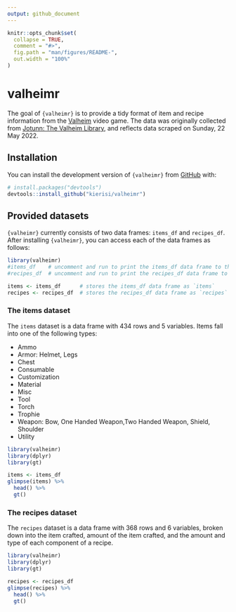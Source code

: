 ```yaml
---
output: github_document
---
```


<!-- README.md is generated from README.Rmd. Please edit that file -->

```r
knitr::opts_chunk$set(
  collapse = TRUE,
  comment = "#>",
  fig.path = "man/figures/README-",
  out.width = "100%"
)
```

# valheimr

<!-- badges: start -->
<!-- badges: end -->

The goal of `{valheimr}` is to provide a tidy format of item and recipe information 
from the [Valheim](https://www.valheimgame.com/) video game. The data was originally
collected from [Jotunn: The Valheim Library](https://valheim-modding.github.io/Jotunn/index.html), and reflects data scraped on Sunday, 22 May 2022.

## Installation

You can install the development version of `{valheimr}` from [GitHub](https://github.com/) with:

``` r
# install.packages("devtools")
devtools::install_github("kierisi/valheimr")
```

## Provided datasets

`{valheimr}` currently consists of two data frames: `items_df` and `recipes_df`. 
After installing `{valheimr}`, you can access each of the data frames as follows:

```r
library(valheimr)
#items_df    # uncomment and run to print the items_df data frame to the Console
#recipes_df  # uncomment and run to print the recipes_df data frame to the Console

items <- items_df      # stores the items_df data frame as `items`
recipes <- recipes_df  # stores the recipes_df data frame as `recipes`
```

### The items dataset
The `items` dataset is a data frame with 434 rows and 5 variables. Items fall 
into one of the following types: 

* Ammo
* Armor: Helmet, Legs
* Chest
* Consumable
* Customization
* Material
* Misc
* Tool
* Torch
* Trophie
* Weapon: Bow, One Handed Weapon,Two Handed Weapon, Shield, Shoulder
* Utility

```r
library(valheimr)
library(dplyr)
library(gt)

items <- items_df
glimpse(items) %>% 
  head() %>% 
  gt()
```

### The recipes dataset
The `recipes` dataset is a data frame with 368 rows and 6 variables, broken down
into the item crafted, amount of the item crafted, and the amount and type of 
each component of a recipe.

```r
library(valheimr)
library(dplyr)
library(gt)

recipes <- recipes_df
glimpse(recipes) %>% 
  head() %>% 
  gt()
```

